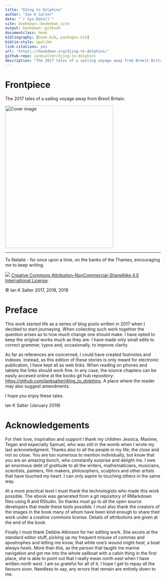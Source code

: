 ```yaml
---
title: "DJing to Dolphins"
author: "Ian K Salter"
date: "`r Sys.Date()`"
site: bookdown::bookdown_site
output: bookdown::gitbook
documentclass: book
bibliography: [book.bib, packages.bib]
biblio-style: apalike
link-citations: yes
url: 'https\://bookdown.org/djing-to-dolphins/'
github-repo: ianksalter/djing-to-dolphins
description: "The 2017 tales of a sailing voyage away from Brexit Britain."
---
```


# Frontpiece {-}

The 2017 tales of a sailing voyage away from Brexit Britain.  
  
  

<img src="images/Cover.png" width="350" height="460" alt="Cover image" />

---

To Natalie - for once upon a time, on the banks of the Thames, encouraging me to keep writing.



![](images/by-nc-sa4-0.png)
[Creative Commons Attribution-NonCommercial-ShareAlike 4.0 International License](href=\"http://creativecommons.org/licenses/by-nc-sa/4.0/\").

© Ian K Salter 2017, 2018, 2019


# Preface {-}

This work started life as a series of blog posts written in 2017 when I decided to start journeying. When collecting such work together the question arises as to how much change one should make. I have opted to keep the original works much as they are. I have made only small edits to correct grammar, typos and, occasionally, to improve clarity. 

As far as references are concerned, I could have created footnotes and indexes. Instead, as this edition of these stories is only meant for electronic publication, I have kept all as web links. When reading on phones and tablets the links should work fine. In any case, the source chapters can be easily accesed online at the books git hub repository: [https://github.com/ianksalter/djing_to_dolphins](https://github.com/ianksalter/djing_to_dolphins). A place where the reader may also suggest amendments.

I hope you enjoy these tales.

Ian K Salter (January 2019)


# Acknowledgements {-}

For their love, inspiration and support I thank my children Jessica, Maxime, Tegan and especially Samuel, who was still in the womb when I wrote my last acknowledgment. Thanks also to all the people in my life; the close and not so close. You are too numerous to mention individually, but know that you are an amazing bunch, who constantly surprise and delight me. I owe an enormous debt of gratitude to all the writers, mathematicians, musicians, scientists, painters, film makers, philosophers, sculptors and other artists that have touched my heart. I can only aspire to touching others in the same way. 

At a more practical level I must thank the technologists who made this work possible. The ebook was generated from a git repository of RMarkdown files using R and RStudio. So thanks must go to all the open source developers that made these tools possible. I must also thank the creators of the images in the book many of whom have been kind enough to share their work under a creative commons license. Details of attributions are given at the end of the book. 

Finally I must thank Debbie Atkinson for her editing work. She excels at the standard editor stuff, picking up my frequent misuse of commas and apostrophes and letting me know, that while one's wound might *heal*, a boat always *heels*. More than this, as the person that taught me marine navigation and got me into the whole sailboat with a cabin thing in the first place, she is able to point out that I really mean *north east* when I have written *north west*. I am so grateful for all of it. I hope I get to repay all the favours soon. Needless to say, any errors that remain are entirely down to me.
